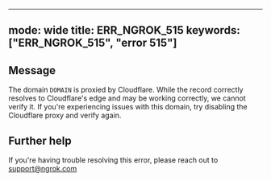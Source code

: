 
---
mode: wide
title: ERR_NGROK_515
keywords: ["ERR_NGROK_515", "error 515"]
---

## Message
The domain `DOMAIN` is proxied by Cloudflare. While the record correctly resolves to Cloudflare's edge and may be working correctly, we cannot verify it. If you're experiencing issues with this domain, try disabling the Cloudflare proxy and verify again.




## Further help
If you're having trouble resolving this error, please reach out to [support@ngrok.com](mailto:support@ngrok.com?subject=Help%20with%20ERR_NGROK_515)

